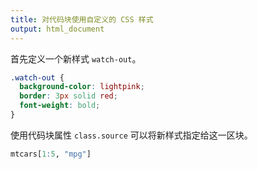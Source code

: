 ```yaml
---
title: 对代码块使用自定义的 CSS 样式
output: html_document
---
```


首先定义一个新样式 `watch-out`。

```css
.watch-out {
  background-color: lightpink;
  border: 3px solid red;
  font-weight: bold;
}
```

使用代码块属性 `class.source` 可以将新样式指定给这一区块。


```r
mtcars[1:5, "mpg"]
```